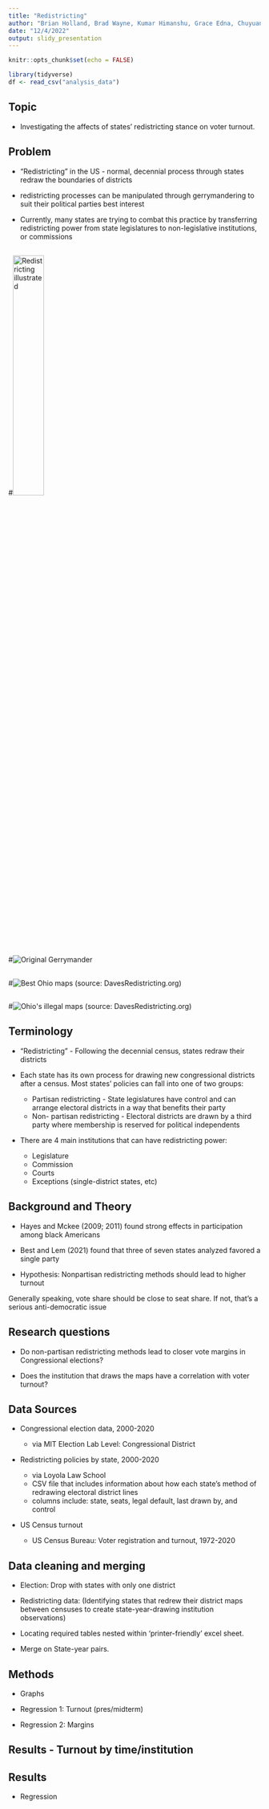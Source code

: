 ```yaml
---
title: "Redistricting"
author: "Brian Holland, Brad Wayne, Kumar Himanshu, Grace Edna, Chuyuan Zhong"
date: "12/4/2022"
output: slidy_presentation
---
```


```r
knitr::opts_chunk$set(echo = FALSE)
```

```r
library(tidyverse)
df <- read_csv("analysis_data")
```

## Topic

-   Investigating the affects of states' redistricting stance on voter turnout.

## 

## Problem

-   "Redistricting" in the US - normal, decennial process through states redraw the boundaries of districts

-   redistricting processes can be manipulated through gerrymandering to suit their political parties best interest

-   Currently, many states are trying to combat this practice by transferring redistricting power from state legislatures to non-legislative institutions, or commissions

## 

\#![Redistricting illustrated](images/DifferingApportionment.svg){width="35%"}

## 

\#![Original Gerrymander](images/GerryManderCartoonMap.png)

## 

\#![Best Ohio maps](images/ohio_bests.png) (source: DavesRedistricting.org)

## 

\#![Ohio\'s illegal maps](images/ohio_current.png) (source: DavesRedistricting.org)

## Terminology

-   "Redistricting" - Following the decennial census, states redraw their districts

-   Each state has its own process for drawing new congressional districts after a census. Most states' policies can fall into one of two groups:

    -   Partisan redistricting - State legislatures have control and can arrange electoral districts in a way that benefits their party
    -   Non- partisan redistricting - Electoral districts are drawn by a third party where membership is reserved for political independents

-   There are 4 main institutions that can have redistricting power:

    -   Legislature
    -   Commission
    -   Courts
    -   Exceptions (single-district states, etc)

## Background and Theory

-   Hayes and Mckee (2009; 2011) found strong effects in participation among black Americans

-   Best and Lem (2021) found that three of seven states analyzed favored a single party

-   Hypothesis: Nonpartisan redistricting methods should lead to higher turnout

Generally speaking, vote share should be close to seat share. If not, that's a serious anti-democratic issue

## Research questions

-   Do non-partisan redistricting methods lead to closer vote margins in Congressional elections?

-   Does the institution that draws the maps have a correlation with voter turnout?

## Data Sources

-   Congressional election data, 2000-2020

    -   via MIT Election Lab Level: Congressional District

-   Redistricting policies by state, 2000-2020

    -   via Loyola Law School
    -   CSV file that includes information about how each state's method of redrawing electoral district lines
    -   columns include: state, seats, legal default, last drawn by, and control

-   US Census turnout

    -   US Census Bureau: Voter registration and turnout, 1972-2020

## Data cleaning and merging

-   Election: Drop with states with only one district

-   Redistricting data: (Identifying states that redrew their district maps between censuses to create state-year-drawing institution observations)

-   Locating required tables nested within 'printer-friendly' excel sheet.

-   Merge on State-year pairs.

## Methods

-   Graphs

-   Regression 1: Turnout (pres/midterm)

-   Regression 2: Margins

## Results - Turnout by time/institution

## Results

-   Regression
